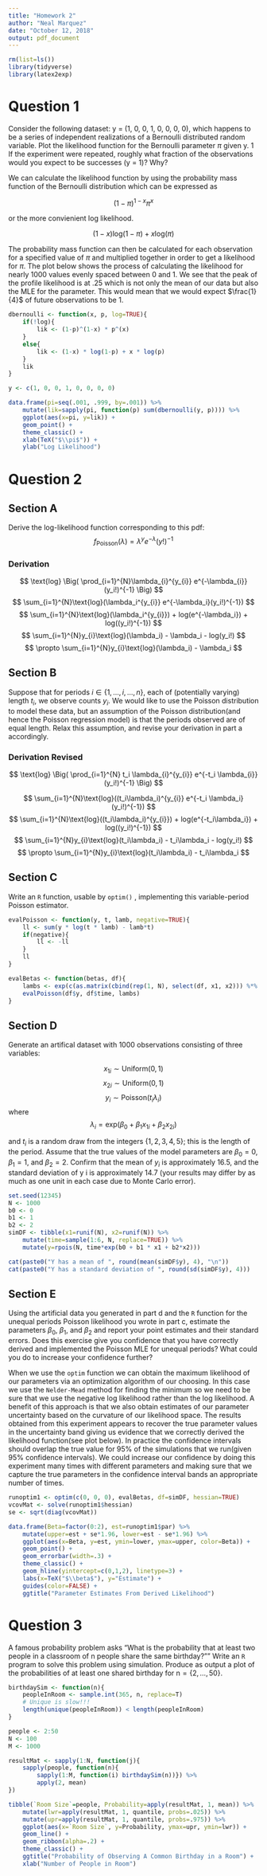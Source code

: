 ```yaml
---
title: "Homework 2"
author: "Neal Marquez"
date: "October 12, 2018"
output: pdf_document
---
```


```R
rm(list=ls())
library(tidyverse)
library(latex2exp)
```

# Question 1
Consider the following dataset: y = (1, 0, 0, 1, 0, 0, 0, 0), which happens to be a series of independent realizations of a Bernoulli distributed random variable. Plot the likelihood function for the Bernoulli parameter $\pi$ given y. 1 If the experiment were repeated, roughly what fraction of the observations would you expect to be successes (y = 1)? Why?

We can calculate the likelihood function by using the probability mass function of the Bernoulli distribution which can be expressed as 

$$
(1-\pi)^{1-x}\pi^x
$$

or the more convienient log likelihood.

$$
(1-x)\text{log}(1-\pi) + x \text{log}(\pi)
$$

The probability mass function can then be calculated for each observation for a specified value of $\pi$ and multiplied together in order to get a likelihood for $\pi$. The plot below shows the process of calculating the likelihood for nearly 1000 values evenly spaced between 0 and 1. We see that the peak of the profile likelihood is at .25 which is not only the mean of our data but also the MLE for the parameter. This would mean that we would expect $\frac{1}{4}$ of future observations to be 1.

```R
dbernoulli <- function(x, p, log=TRUE){
    if(!log){
        lik <- (1-p)^(1-x) * p^(x)
    }
    else{
        lik <- (1-x) * log(1-p) + x * log(p)
    }
    lik
}

y <- c(1, 0, 0, 1, 0, 0, 0, 0)

data.frame(pi=seq(.001, .999, by=.001)) %>%
    mutate(lik=sapply(pi, function(p) sum(dbernoulli(y, p)))) %>%
    ggplot(aes(x=pi, y=lik)) +
    geom_point() +
    theme_classic() +
    xlab(TeX("$\\pi$")) +
    ylab("Log Likelihood")

```

# Question 2  

## Section A  

Derive the log-likelihood function corresponding to this pdf:
$$
f_{\text{Poisson}}(\lambda) = \lambda^{y} e^{-\lambda}(y!)^{-1}
$$

### Derivation  

$$
\text{log} \Big( \prod_{i=1}^{N}\lambda_{i}^{y_{i}} e^{-\lambda_{i}}(y_i!)^{-1} \Big)
$$
$$
\sum_{i=1}^{N}\text{log}(\lambda_i^{y_{i}} e^{-\lambda_i}(y_i!)^{-1})
$$
$$
\sum_{i=1}^{N}\text{log}(\lambda_i^{y_{i}}) + log(e^{-\lambda_i}) + log((y_i!)^{-1})
$$
$$
\sum_{i=1}^{N}y_{i}\text{log}(\lambda_i) - \lambda_i - log(y_i!)
$$
$$
\propto \sum_{i=1}^{N}y_{i}\text{log}(\lambda_i) - \lambda_i
$$

## Section B  
Suppose that for periods $i \in \{1, . . . , i, . . . , n\}$, each of (potentially varying) length $t_i$, we observe counts $y_i$. We would like to use the Poisson distribution to model these data, but an assumption of the Poisson distribution(and hence the Poisson regression model) is that the periods observed are of equal length. Relax this assumption, and revise your derivation in part a accordingly.

### Derivation Revised

$$
\text{log} \Big( \prod_{i=1}^{N} t_i \lambda_{i}^{y_{i}} e^{-t_i \lambda_{i}}(y_i!)^{-1} \Big)
$$

$$
\sum_{i=1}^{N}\text{log}((t_i\lambda_i)^{y_{i}} e^{-t_i \lambda_i}(y_i!)^{-1})
$$
$$
\sum_{i=1}^{N}\text{log}((t_i\lambda_i)^{y_{i}}) + log(e^{-t_i\lambda_i}) + log((y_i!)^{-1})
$$
$$
\sum_{i=1}^{N}y_{i}\text{log}(t_i\lambda_i) - t_i\lambda_i - log(y_i!)
$$
$$
\propto \sum_{i=1}^{N}y_{i}\text{log}(t_i\lambda_i) - t_i\lambda_i
$$

## Section C  

Write an `R` function, usable by `optim()` , implementing this variable-period Poisson estimator.

```R
evalPoisson <- function(y, t, lamb, negative=TRUE){
    ll <- sum(y * log(t * lamb) - lamb*t)
    if(negative){
        ll <- -ll
    }
    ll
}

evalBetas <- function(betas, df){
    lambs <- exp(c(as.matrix(cbind(rep(1, N), select(df, x1, x2))) %*% betas))
    evalPoisson(df$y, df$time, lambs)
}
```

## Section D  

Generate an artifical dataset with 1000 observations consisting of three variables:

$$
x_{1i} \sim \text{Uniform}(0,1)
$$
$$
x_{2i} \sim \text{Uniform}(0,1)
$$
$$
y_i \sim \text{Poisson}(t_i \lambda_i)
$$
where  
$$
\lambda_i = \text{exp}(\beta_0 + \beta_1 x_{1i} + \beta_2 x_{2i})
$$

and $t_i$ is a random draw from the integers $\{1,2,3,4,5\}$; this is the length of the period. Assume that the true values of the model parameters are $\beta_0 = 0$, $\beta_1 = 1$, and $\beta_2 = 2$. Confirm that the mean of $y_i$ is approximately 16.5, and the standard deviation of y i is approximately 14.7 (your results may differ by as much as one unit in each case due to Monte Carlo error).

```R
set.seed(12345)
N <- 1000
b0 <- 0
b1 <- 1
b2 <- 2
simDF <- tibble(x1=runif(N), x2=runif(N)) %>% 
    mutate(time=sample(1:6, N, replace=TRUE)) %>%
    mutate(y=rpois(N, time*exp(b0 + b1 * x1 + b2*x2)))

cat(paste0("Y has a mean of ", round(mean(simDF$y), 4), "\n"))
cat(paste0("Y has a standard deviation of ", round(sd(simDF$y), 4)))
```

## Section E  

Using the artificial data you generated in part d and the `R` function for the unequal periods Poisson likelihood you wrote in part c, estimate the parameters $\beta_0$, $\beta_1$, and $\beta_2$ and report your point estimates and their standard errors. Does this exercise give you confidence that you have correctly derived and implemented the Poisson MLE for unequal periods? What could you do to increase your confidence further?

When we use the `optim` function we can obtain the maximum likelihood of our parameters via an optimization algorithm of our choosing. In this case we use the `Nelder-Mead` method for finding the minimum so we need to be sure that we use the negative log likelihood rather than the log likelihood. A benefit of this approach is that we also obtain estimates of our parameter uncertainty based on the curvature of our likelihood space. The results obtained from this experiment appears to recover the true parameter values in the uncertainty band giving us evidence that we correctly derived the likelihood function(see plot below). In practice the confidence intervals should overlap the true value for 95% of the simulations that we run(given 95% confidence intervals). We could increase our confidence by doing this experiment many times with different parameters and making sure that we capture the true parameters in the confidence interval bands an appropriate number of times.


```R
runoptim1 <- optim(c(0, 0, 0), evalBetas, df=simDF, hessian=TRUE)
vcovMat <- solve(runoptim1$hessian) 
se <- sqrt(diag(vcovMat)) 

data.frame(Beta=factor(0:2), est=runoptim1$par) %>%
    mutate(upper=est + se*1.96, lower=est - se*1.96) %>%
    ggplot(aes(x=Beta, y=est, ymin=lower, ymax=upper, color=Beta)) +
    geom_point() +
    geom_errorbar(width=.3) + 
    theme_classic() +
    geom_hline(yintercept=c(0,1,2), linetype=3) +
    labs(x=TeX("$\\beta$"), y="Estimate") +
    guides(color=FALSE) +
    ggtitle("Parameter Estimates From Derived Likelihood")
```

# Question 3
A famous probability problem asks "What is the probability that at least two people in a classroom of n people share the same birthday?"" Write an `R` program to solve this problem using simulation. Produce as output a plot of the probabilities of at least one shared birthday for n$=\{2, \dots,50\}$.

```R
birthdaySim <- function(n){
    peopleInRoom <- sample.int(365, n, replace=T)
    # Unique is slow!!!
    length(unique(peopleInRoom)) < length(peopleInRoom)
}

people <- 2:50
N <- 100
M <- 1000

resultMat <- sapply(1:N, function(j){
    sapply(people, function(n){
        sapply(1:M, function(i) birthdaySim(n))}) %>%
        apply(2, mean)
})

tibble(`Room Size`=people, Probability=apply(resultMat, 1, mean)) %>%
    mutate(lwr=apply(resultMat, 1, quantile, probs=.025)) %>%
    mutate(upr=apply(resultMat, 1, quantile, probs=.975)) %>%
    ggplot(aes(x=`Room Size`, y=Probability, ymax=upr, ymin=lwr)) +
    geom_line() +
    geom_ribbon(alpha=.2) +
    theme_classic() +
    ggtitle("Probability of Observing A Common Birthday in a Room") +
    xlab("Number of People in Room")
```